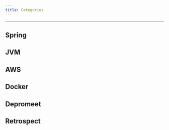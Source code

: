 ```yaml
---
title: Categories
---
```


---

## Spring

<Cards>
  <Card title="Argument Resolver 적용하여 유저 정보 불러오기" href="/tech-blog/20231112_spring_argument_resolver" />
  <Card title="디스패처 서블릿(Dispatcher Servlet)" href="/tech-blog/20231117_spring_dispatcher_servlet" />
  <Card title="인터셉터(Interceptor)와 필터(Filter) 차이" href="/tech-blog/20231119_spring_interceptor_filter" />
  <Card title="Jacoco + Sonarcloud 로 코드 커버리지 분석하기" href="/tech-blog/20231207_spring_jacoco_sonarcloud" />
  <Card title="JPA Embedded, Embeddable 사용기" href="/tech-blog/20231219_jpa_embed" />
  <Card title="테스트 코드 내에 TRUNCATE 활용" href="/tech-blog/20240302_test_code_transaction_isolation" />
  <Card title="Transactional에 대해" href="/tech-blog/20240309_transactional" />
  <Card title="Transactional의 남용성" href="/tech-blog/20240310_transactional_abuse" />
  <Card title="@Transactional(readOnly = true)는 왜 붙여야 할까??" href="/tech-blog/20240425_transcational_readonly" />
  <Card title="Java 21, Spring boot 3.4.x 마이그레이션 과정" href="/tech-blog/20250101_java21_spring3_migration" />
</Cards>

## JVM
<Cards>
  <Card title="Kotlin과 Java와의 차이 및 장점" href="/tech-blog/20241013_java_kotlin_diff" />
  <Card title="Kotlin 확장 함수 톺아보기" href="/tech-blog/20241017_kotlin_extension_func" />
  <Card title="동시성 프로그래밍 기초 키워드 (1)" href="/tech-blog/20241110_concurrency_programming_1" />
  <Card title="동시성 프로그래밍 기초 키워드 (1)" href="/tech-blog/20241122_concurrency_programming_2" />
  <Card title="컨텍스트 스위칭 이해와 비용" href="/tech-blog/20241123_context_switching" />
  <Card title="Atomic (CAS), syncronized (lock), volatile" href="/tech-blog/20241124_atomic_syncronized_volatile" />
</Cards>

## AWS
<Cards>
  <Card title="Learn more about Fumadocs" href="https://fumadocs.vercel.app" />
</Cards>

## Docker
<Cards>
  <Card title="Docker 활용해 간단하게(?) 서버 배포" href="/tech-blog/20241213_docker_deploy" />
</Cards>

## Depromeet
<Cards>
  <Card title="14기 X 인프런 CS 스터디 - CS 완전정복 스터디 수강일기 1편" href="/tech-blog/20231223_depromeet_inflearn_cs_study" />
  <Card title="14기 X 인프런 CS 스터디 - CS 완전정복 스터디 수강일기 2편" href="/tech-blog/20240108_depromeet_inflearn_cs_study" />
  <Card title="첫 NCP 사용기" href="/tech-blog/20240128_depromeet_ncp" />
  <Card title="다 끝난 14기 서버 합격 후기" href="/tech-blog/20240220_depromeet_14th_server_pass_review" />
  <Card title="14기 서버 활동 회고" href="/tech-blog/20240224_depromeet_14th_server_review" />
  <Card title="Java/Spring 테스트를 추가하고 싶은 개발자들의 오답노트 스터디 후기" href="/tech-blog/20240906_depromeet_15th_study" />
</Cards>

## Retrospect
<Cards>
  <Card title="2년차 개발자 2023년 회고 📚" href="/tech-blog/20231231_2_year_retrospect" />
  <Card title="유니톤 11기 서버 활동 후기" href="/tech-blog/20240421_unithon_retrospect" />
  <Card title="[글또] 삶의 지도을 작성하며" href="/tech-blog/20240917_geultto_life_map" />
</Cards>
